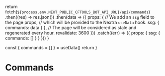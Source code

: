 

  return fetch(`${process.env.NEXT_PUBLIC_CFTOOLS_BOT_API_URL}/api/commands`)
    .then((res) => res.json())
    .then(data => ({
      props: {
        // We add an `ssg` field to the page props,
        // which will be provided to the Nextra `useData` hook.
        ssg: {
          commands: data
        }
      },
      // The page will be considered as stale and regenerated every hour.
      revalidate: 3600
    }))
    .catch((err) => ({
      props: {
        ssg: {
          commands: []
        }
      }
    }))
}

  const { commands = [] } = useData()
  return <CommandAccordion commands={commands}/>
}
 
# Commands

<CFToolsBotCommandAccordion />
